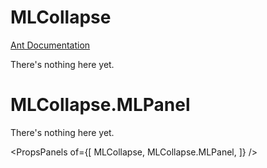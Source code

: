 
# MLCollapse

[Ant Documentation](https://3x.ant.design/components/collapse)

There's nothing here yet.


# MLCollapse.MLPanel

There's nothing here yet.

<PropsPanels of={[
  MLCollapse,
  MLCollapse.MLPanel,
]} />
